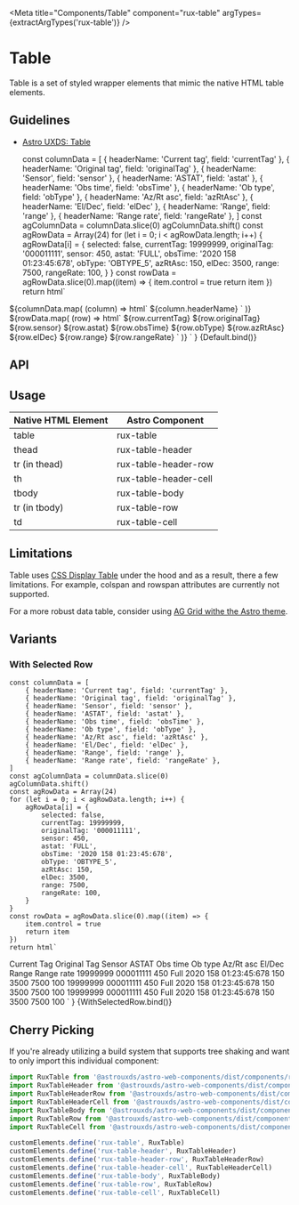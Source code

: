 
<Meta
    title="Components/Table"
    component="rux-table"
    argTypes={extractArgTypes('rux-table')}
/>

# Table

Table is a set of styled wrapper elements that mimic the native HTML table elements.

## Guidelines

-   [Astro UXDS: Table](https://www.astrouxds.com/patterns/table/)

    const columnData = [
        { headerName: 'Current tag', field: 'currentTag' },
        { headerName: 'Original tag', field: 'originalTag' },
        { headerName: 'Sensor', field: 'sensor' },
        { headerName: 'ASTAT', field: 'astat' },
        { headerName: 'Obs time', field: 'obsTime' },
        { headerName: 'Ob type', field: 'obType' },
        { headerName: 'Az/Rt asc', field: 'azRtAsc' },
        { headerName: 'El/Dec', field: 'elDec' },
        { headerName: 'Range', field: 'range' },
        { headerName: 'Range rate', field: 'rangeRate' },
    ]
    const agColumnData = columnData.slice(0)
    agColumnData.shift()
    const agRowData = Array(24)
    for (let i = 0; i < agRowData.length; i++) {
        agRowData[i] = {
            selected: false,
            currentTag: 19999999,
            originalTag: '000011111',
            sensor: 450,
            astat: 'FULL',
            obsTime: '2020 158 01:23:45:678',
            obType: 'OBTYPE_5',
            azRtAsc: 150,
            elDec: 3500,
            range: 7500,
            rangeRate: 100,
        }
    }
    const rowData = agRowData.slice(0).map((item) => {
        item.control = true
        return item
    })
    return html`
<rux-table>
    <rux-table-header>
        <rux-table-header-row>
            ${columnData.map(
                (column) => html`
                    <rux-table-header-cell
                        >${column.headerName}</rux-table-header-cell
                    >
                `
            )}
        </rux-table-header-row>
    </rux-table-header>
    <rux-table-body>
        ${rowData.map(
            (row) => html`
                <rux-table-row selected="${row.selected}">
                    <rux-table-cell>${row.currentTag}</rux-table-cell>
                    <rux-table-cell>${row.originalTag}</rux-table-cell>
                    <rux-table-cell>${row.sensor}</rux-table-cell>
                    <rux-table-cell>${row.astat}</rux-table-cell>
                    <rux-table-cell>${row.obsTime}</rux-table-cell>
                    <rux-table-cell>${row.obType}</rux-table-cell>
                    <rux-table-cell>${row.azRtAsc}</rux-table-cell>
                    <rux-table-cell>${row.elDec}</rux-table-cell>
                    <rux-table-cell>${row.range}</rux-table-cell>
                    <rux-table-cell>${row.rangeRate}</rux-table-cell>
                </rux-table-row>
            `
        )}
    </rux-table-body>
</rux-table>
    `
}

<Canvas>
    <Story name="Default">{Default.bind()}</Story>
</Canvas>

## API

<ArgsTable of="rux-table" />

## Usage

| Native HTML Element | Astro Component       |
| ------------------- | --------------------- |
| table               | rux-table             |
| thead               | rux-table-header      |
| tr (in thead)       | rux-table-header-row  |
| th                  | rux-table-header-cell |
| tbody               | rux-table-body        |
| tr (in tbody)       | rux-table-row         |
| td                  | rux-table-cell        |

## Limitations

Table uses [CSS Display Table](https://developer.mozilla.org/en-US/docs/Web/CSS/display) under the hood and as a result, there a few limitations.
For example, colspan and rowspan attributes are currently not supported.

For a more robust data table, consider using [AG Grid withe the Astro theme](?path=/docs/themes-ag-Grid--ag-Grid).

## Variants

### With Selected Row

    const columnData = [
        { headerName: 'Current tag', field: 'currentTag' },
        { headerName: 'Original tag', field: 'originalTag' },
        { headerName: 'Sensor', field: 'sensor' },
        { headerName: 'ASTAT', field: 'astat' },
        { headerName: 'Obs time', field: 'obsTime' },
        { headerName: 'Ob type', field: 'obType' },
        { headerName: 'Az/Rt asc', field: 'azRtAsc' },
        { headerName: 'El/Dec', field: 'elDec' },
        { headerName: 'Range', field: 'range' },
        { headerName: 'Range rate', field: 'rangeRate' },
    ]
    const agColumnData = columnData.slice(0)
    agColumnData.shift()
    const agRowData = Array(24)
    for (let i = 0; i < agRowData.length; i++) {
        agRowData[i] = {
            selected: false,
            currentTag: 19999999,
            originalTag: '000011111',
            sensor: 450,
            astat: 'FULL',
            obsTime: '2020 158 01:23:45:678',
            obType: 'OBTYPE_5',
            azRtAsc: 150,
            elDec: 3500,
            range: 7500,
            rangeRate: 100,
        }
    }
    const rowData = agRowData.slice(0).map((item) => {
        item.control = true
        return item
    })
    return html`
<rux-table>
    <rux-table-header>
        <rux-table-header-row>
            <rux-table-header-cell>Current Tag</rux-table-header-cell>
            <rux-table-header-cell>Original Tag</rux-table-header-cell>
            <rux-table-header-cell>Sensor</rux-table-header-cell>
            <rux-table-header-cell>ASTAT</rux-table-header-cell>
            <rux-table-header-cell>Obs time</rux-table-header-cell>
            <rux-table-header-cell>Ob type</rux-table-header-cell>
            <rux-table-header-cell>Az/Rt asc</rux-table-header-cell>
            <rux-table-header-cell>El/Dec</rux-table-header-cell>
            <rux-table-header-cell>Range</rux-table-header-cell>
            <rux-table-header-cell>Range rate</rux-table-header-cell>
        </rux-table-header-row>
    </rux-table-header>
    <rux-table-body>
        <rux-table-row>
            <rux-table-cell>19999999</rux-table-cell>
            <rux-table-cell>000011111</rux-table-cell>
            <rux-table-cell>450</rux-table-cell>
            <rux-table-cell>Full</rux-table-cell>
            <rux-table-cell>2020 158 01:23:45:678</rux-table-cell>
            <rux-table-cell>150</rux-table-cell>
            <rux-table-cell>3500</rux-table-cell>
            <rux-table-cell>7500</rux-table-cell>
            <rux-table-cell>100</rux-table-cell>
        </rux-table-row>
        <rux-table-row selected>
            <rux-table-cell>19999999</rux-table-cell>
            <rux-table-cell>000011111</rux-table-cell>
            <rux-table-cell>450</rux-table-cell>
            <rux-table-cell>Full</rux-table-cell>
            <rux-table-cell>2020 158 01:23:45:678</rux-table-cell>
            <rux-table-cell>150</rux-table-cell>
            <rux-table-cell>3500</rux-table-cell>
            <rux-table-cell>7500</rux-table-cell>
            <rux-table-cell>100</rux-table-cell>
        </rux-table-row>
        <rux-table-row>
            <rux-table-cell>19999999</rux-table-cell>
            <rux-table-cell>000011111</rux-table-cell>
            <rux-table-cell>450</rux-table-cell>
            <rux-table-cell>Full</rux-table-cell>
            <rux-table-cell>2020 158 01:23:45:678</rux-table-cell>
            <rux-table-cell>150</rux-table-cell>
            <rux-table-cell>3500</rux-table-cell>
            <rux-table-cell>7500</rux-table-cell>
            <rux-table-cell>100</rux-table-cell>
        </rux-table-row>
    </rux-table-body>
</rux-table>
    `
}

<Canvas>
    <Story name="With Selected Row">{WithSelectedRow.bind()}</Story>
</Canvas>

## Cherry Picking

If you're already utilizing a build system that supports tree shaking and want to only import this individual component:

```js
import RuxTable from '@astrouxds/astro-web-components/dist/components/rux-table'
import RuxTableHeader from '@astrouxds/astro-web-components/dist/components/rux-table-header'
import RuxTableHeaderRow from '@astrouxds/astro-web-components/dist/components/rux-table-header-row'
import RuxTableHeaderCell from '@astrouxds/astro-web-components/dist/components/rux-table-header-cell'
import RuxTableBody from '@astrouxds/astro-web-components/dist/components/rux-table-body'
import RuxTableRow from '@astrouxds/astro-web-components/dist/components/rux-table-row'
import RuxTableCell from '@astrouxds/astro-web-components/dist/components/rux-table-cell'

customElements.define('rux-table', RuxTable)
customElements.define('rux-table-header', RuxTableHeader)
customElements.define('rux-table-header-row', RuxTableHeaderRow)
customElements.define('rux-table-header-cell', RuxTableHeaderCell)
customElements.define('rux-table-body', RuxTableBody)
customElements.define('rux-table-row', RuxTableRow)
customElements.define('rux-table-cell', RuxTableCell)
```
